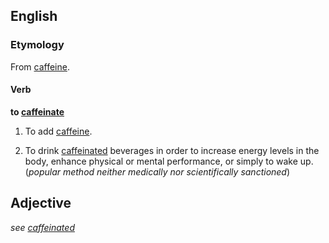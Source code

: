 ==English==

===Etymology===
From [[caffeine]].

====Verb====
'''to [[caffeinate]]'''

# To add [[caffeine]].
# {{slang}} To drink [[caffeinated]] beverages in order to increase energy levels in the body, enhance physical or mental performance, or simply to wake up.  (''popular method neither medically nor scientifically sanctioned'')

==Adjective==
''see [[caffeinated]]''